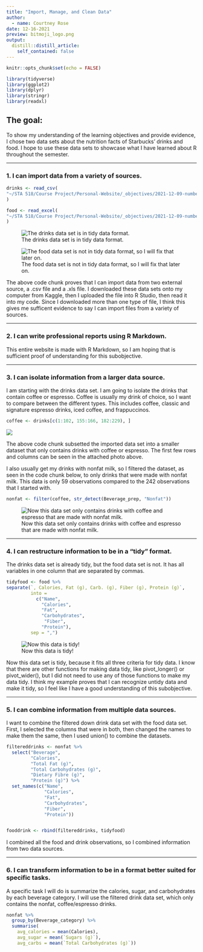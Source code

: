 ```yaml
---
title: "Import, Manage, and Clean Data"
author: 
  - name: Courtney Rose
date: 12-16-2021
preview: bitmoji_logo.png
output: 
  distill::distill_article:
    self_contained: false
---
```


```r
knitr::opts_chunk$set(echo = FALSE)
```

```r
library(tidyverse)
library(ggplot2)
library(dplyr)
library(stringr)
library(readxl)
```

## The goal: 
To show my understanding of the learning objectives and provide evidence, I chose two data sets about the nutrition facts of Starbucks' drinks and food. I hope to use these data sets to showcase what I have learned about R throughout the semester. 

--------------------------------------

### 1. I can import data from a variety of sources.

```r
drinks <- read_csv(
"~/STA 518/Course Project/Personal-Website/_objectives/2021-12-09-numberone/starbucks_drinkMenu_expanded.csv"
)

food <- read_excel(
"~/STA 518/Course Project/Personal-Website/_objectives/2021-12-09-numberone/starbucks-food.xls"
)
```

![The drinks data set is in tidy data format.](~/STA 518/Course Project/Personal-Website/_objectives/2021-12-09-numberone/drinksOG.PNG)

![The food data set is not in tidy data format, so I will fix that later on.](~/STA 518/Course Project/Personal-Website/_objectives/2021-12-09-numberone/drinks.PNG)

The above code chunk proves that I can import data from two external source, a .csv file and a .xls file. 
I downloaded these data sets onto my computer from Kaggle, then I uploaded the file into
R Studio, then read it into my code. Since I downloaded more than one type of file, I think this gives me sufficent evidence to say I can import files from a variety of sources. 


--------------------------------------

### 2. I can write professional reports using R Markdown.

This entire website is made with R Markdown, so I am hoping that is sufficient proof of understanding for this subobjective.

--------------------------------------

### 3. I can isolate information from a larger data source.

I am starting with the drinks data set. I am going to isolate the drinks that contain coffee or espresso. Coffee is usually
my drink of choice, so I want to compare between the different types. This includes coffee,
classic and signature espresso drinks, iced coffee, and frappuccinos. 

```r
coffee <- drinks[c(1:102, 155:166, 182:229), ]
```

![](~/STA 518/Course Project/Personal-Website/_objectives/2021-12-09-numberone/coffeedataset.PNG)

The above code chunk subsetted the imported data set into a smaller dataset
that only contains drinks with coffee or espresso. The first few rows and columns can be seen in the attached photo above.


I also usually get my drinks with nonfat milk, so I filtered the dataset, as seen in the code chunk below, to only drinks that were made with nonfat milk. This data is only 59 observations compared to the 242 observations that I started with.

```r
nonfat <- filter(coffee, str_detect(Beverage_prep, "Nonfat"))
```

![Now this data set only contains drinks with coffee and espresso that are made with nonfat milk.](~/STA 518/Course Project/Personal-Website/_objectives/2021-12-09-numberone/nonfat.PNG)

--------------------------------------


### 4. I can restructure information to be in a “tidy” format.

The drinks data set is already tidy, but the food data set is not. It has all variables in one column that are separated by commas. 

```r
tidyfood <- food %>%
separate(`, Calories, Fat (g), Carb. (g), Fiber (g), Protein (g)`, 
         into = 
           c("Name", 
             "Calories", 
             "Fat", 
             "Carbohydrates", 
              "Fiber", 
             "Protein"), 
         sep = ",")
```

![Now this data is tidy!](~/STA 518/Course Project/Personal-Website/_objectives/2021-12-09-numberone/tidyfood.PNG)

Now this data set is tidy, because it fits all three criteria for tidy data. I know that there are other functions for making data tidy, like pivot_longer() or pivot_wider(), but I did not need to use any of those functions to make my data tidy. I think my example proves that I can recognize untidy data and make it tidy, so I feel like I have a good understanding of this subobjective.

--------------------------------------

### 5. I can combine information from multiple data sources.

I want to combine the filtered down drink data set with the food data set. First, I selected the columns that were in both, then changed the names to make them the same, then I used union() to combine the datasets.

```r
filtereddrinks <- nonfat %>%
  select("Beverage", 
         "Calories", 
         "Total Fat (g)", 
         "Total Carbohydrates (g)", 
         "Dietary Fibre (g)", 
         "Protein (g)") %>%
  set_names(c("Name", 
              "Calories", 
              "Fat", 
              "Carbohydrates", 
              "Fiber", 
              "Protein"))


fooddrink <- rbind(filtereddrinks, tidyfood)
```

I combined all the food and drink observations, so I combined information from two data sources.

--------------------------------------

### 6. I can transform information to be in a format better suited for specific tasks.

A specific task I will do is summarize the calories, sugar, and carbohydrates by each beverage category. I will use the filtered drink data set, which only contains the nonfat, coffee/espresso drinks.

```r
nonfat %>%
  group_by(Beverage_category) %>%
  summarise(
    avg_calories = mean(Calories), 
    avg_sugar = mean(`Sugars (g)`), 
    avg_carbs = mean(`Total Carbohydrates (g)`))
```




